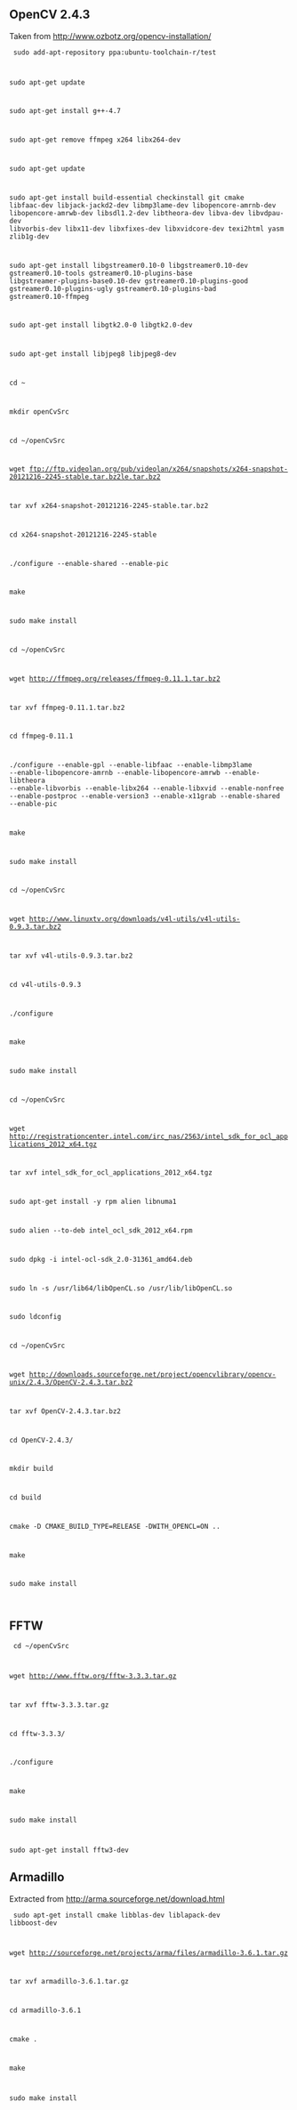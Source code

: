 == OpenCV 2.4.3 == 

Taken from http://www.ozbotz.org/opencv-installation/

<code>
sudo add-apt-repository ppa:ubuntu-toolchain-r/test

sudo apt-get update

sudo apt-get install g++-4.7

sudo apt-get remove ffmpeg x264 libx264-dev

sudo apt-get update

sudo apt-get install build-essential checkinstall git cmake libfaac-dev libjack-jackd2-dev libmp3lame-dev libopencore-amrnb-dev libopencore-amrwb-dev libsdl1.2-dev libtheora-dev libva-dev libvdpau-dev libvorbis-dev libx11-dev libxfixes-dev libxvidcore-dev texi2html yasm zlib1g-dev

sudo apt-get install libgstreamer0.10-0 libgstreamer0.10-dev gstreamer0.10-tools gstreamer0.10-plugins-base libgstreamer-plugins-base0.10-dev gstreamer0.10-plugins-good gstreamer0.10-plugins-ugly gstreamer0.10-plugins-bad gstreamer0.10-ffmpeg

sudo apt-get install libgtk2.0-0 libgtk2.0-dev

sudo apt-get install libjpeg8 libjpeg8-dev

cd ~

mkdir openCvSrc

cd ~/openCvSrc

wget ftp://ftp.videolan.org/pub/videolan/x264/snapshots/x264-snapshot-20121216-2245-stable.tar.bz2le.tar.bz2

tar xvf x264-snapshot-20121216-2245-stable.tar.bz2

cd x264-snapshot-20121216-2245-stable

./configure --enable-shared --enable-pic

make

sudo make install

cd ~/openCvSrc

wget http://ffmpeg.org/releases/ffmpeg-0.11.1.tar.bz2

tar xvf ffmpeg-0.11.1.tar.bz2

cd ffmpeg-0.11.1

./configure --enable-gpl --enable-libfaac --enable-libmp3lame --enable-libopencore-amrnb --enable-libopencore-amrwb --enable-libtheora --enable-libvorbis --enable-libx264 --enable-libxvid --enable-nonfree --enable-postproc --enable-version3 --enable-x11grab --enable-shared --enable-pic

make

sudo make install

cd ~/openCvSrc

wget http://www.linuxtv.org/downloads/v4l-utils/v4l-utils-0.9.3.tar.bz2

tar xvf v4l-utils-0.9.3.tar.bz2

cd v4l-utils-0.9.3

./configure

make

sudo make install

cd ~/openCvSrc

wget http://registrationcenter.intel.com/irc_nas/2563/intel_sdk_for_ocl_applications_2012_x64.tgz

tar xvf intel_sdk_for_ocl_applications_2012_x64.tgz

sudo apt-get install -y rpm alien libnuma1

sudo alien --to-deb intel_ocl_sdk_2012_x64.rpm

sudo dpkg -i intel-ocl-sdk_2.0-31361_amd64.deb

sudo ln -s /usr/lib64/libOpenCL.so /usr/lib/libOpenCL.so

sudo ldconfig

cd ~/openCvSrc

wget http://downloads.sourceforge.net/project/opencvlibrary/opencv-unix/2.4.3/OpenCV-2.4.3.tar.bz2

tar xvf OpenCV-2.4.3.tar.bz2

cd OpenCV-2.4.3/

mkdir build

cd build

cmake -D CMAKE_BUILD_TYPE=RELEASE -DWITH_OPENCL=ON ..

make

sudo make install

</code>

== FFTW == 

<code>
cd ~/openCvSrc

wget http://www.fftw.org/fftw-3.3.3.tar.gz

tar xvf fftw-3.3.3.tar.gz

cd fftw-3.3.3/

./configure

make

sudo make install

sudo apt-get install fftw3-dev
</code>

== Armadillo ==

Extracted from http://arma.sourceforge.net/download.html

<code>
sudo apt-get install cmake libblas-dev liblapack-dev libboost-dev

wget http://sourceforge.net/projects/arma/files/armadillo-3.6.1.tar.gz

tar xvf armadillo-3.6.1.tar.gz

cd armadillo-3.6.1

cmake .

make

sudo make install
</code>